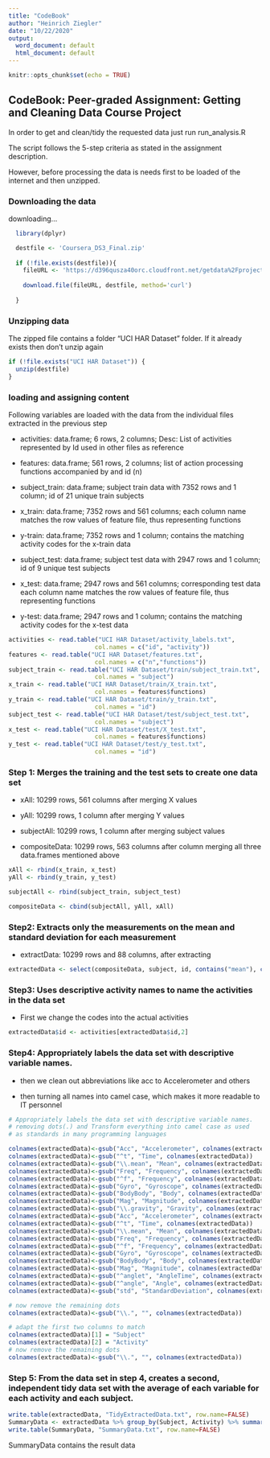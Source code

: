 ```yaml
---
title: "CodeBook"
author: "Heinrich Ziegler"
date: "10/22/2020"
output:
  word_document: default
  html_document: default
---
```


```r
knitr::opts_chunk$set(echo = TRUE)
```

## CodeBook: Peer-graded Assignment: Getting and Cleaning Data Course Project

In order to get and clean/tidy the requested data just run run_analysis.R

The script follows the 5-step criteria as stated in the assignment description.

However, before processing the data is needs first to be loaded of the internet and then unzipped.

### Downloading the data

downloading...

```r
  library(dplyr)

  destfile <- 'Coursera_DS3_Final.zip'
  
  if (!file.exists(destfile)){
    fileURL <- 'https://d396qusza40orc.cloudfront.net/getdata%2Fprojectfiles%2FUCI%20HAR%20Dataset.zip'
    
    download.file(fileURL, destfile, method='curl')
    
  } 
```


### Unzipping data
The zipped file contains a folder "UCI HAR Dataset" folder.
If it already exists then don't unzip again

```r
if (!file.exists("UCI HAR Dataset")) { 
  unzip(destfile) 
}
```


### loading and assigning content

Following variables are loaded with the data from the individual files extracted in the previous step

- activities: data.frame; 6 rows, 2 columns; Desc: List of activities represented by Id used in other files as reference

- features: data.frame; 561 rows, 2 columns; list of action processing functions accompanied by and id (n) 

- subject_train: data.frame; subject train data with 7352 rows and 1 column; id of 21 unique train subjects

- x_train: data.frame; 7352 rows and 561 columns; each column name matches the row values of feature file, thus representing functions

- y-train: data.frame; 7352 rows and 1 column; contains the matching activity codes for the x-train data

- subject_test: data.frame; subject test data with 2947 rows and 1 column; id of 9 unique test subjects

- x_test: data.frame; 2947 rows and 561 columns; corresponding test data each column name matches the row values of feature file, thus representing functions

- y-test: data.frame; 2947 rows and 1 column; contains the matching activity codes for the x-test data

```r

activities <- read.table("UCI HAR Dataset/activity_labels.txt", 
                        col.names = c("id", "activity"))
features <- read.table("UCI HAR Dataset/features.txt", 
                        col.names = c("n","functions"))
subject_train <- read.table("UCI HAR Dataset/train/subject_train.txt", 
                        col.names = "subject")
x_train <- read.table("UCI HAR Dataset/train/X_train.txt", 
                        col.names = features$functions)
y_train <- read.table("UCI HAR Dataset/train/y_train.txt", 
                        col.names = "id")
subject_test <- read.table("UCI HAR Dataset/test/subject_test.txt", 
                        col.names = "subject")
x_test <- read.table("UCI HAR Dataset/test/X_test.txt", 
                        col.names = features$functions)
y_test <- read.table("UCI HAR Dataset/test/y_test.txt", 
                        col.names = "id")

```

### Step 1: Merges the training and the test sets to create one data set

- xAll: 10299 rows, 561 columns after merging X values 

- yAll: 10299 rows, 1 column after merging Y values

- subjectAll: 10299 rows, 1 column after merging subject values

- compositeData: 10299 rows, 563 columns after column merging all three data.frames mentioned above

```r
xAll <- rbind(x_train, x_test)
yAll <- rbind(y_train, y_test)

subjectAll <- rbind(subject_train, subject_test)

compositeData <- cbind(subjectAll, yAll, xAll)
```


### Step2: Extracts only the measurements on the mean and standard deviation for each measurement

- extractData: 10299 rows and 88 columns, after extracting

```r
extractedData <- select(compositeData, subject, id, contains("mean"), contains("std"))

```

### Step3: Uses descriptive activity names to name the activities in the data set

- First we change the codes into the actual activities

```r
extractedData$id <- activities[extractedData$id,2]

```

### Step4: Appropriately labels the data set with descriptive variable names.

- then we clean out abbreviations like acc to Accelerometer and others

- then turning all names into camel case, which makes it more readable to IT personnel

```r
# Appropriately labels the data set with descriptive variable names.
# removing dots(.) and Transform everything into camel case as used
# as standards in many programming languages

colnames(extractedData)<-gsub("Acc", "Accelerometer", colnames(extractedData))
colnames(extractedData)<-gsub("^t", "Time", colnames(extractedData))
colnames(extractedData)<-gsub("\\.mean", "Mean", colnames(extractedData))
colnames(extractedData)<-gsub("Freq", "Frequency", colnames(extractedData))
colnames(extractedData)<-gsub("^f", "Frequency", colnames(extractedData))
colnames(extractedData)<-gsub("Gyro", "Gyroscope", colnames(extractedData))
colnames(extractedData)<-gsub("BodyBody", "Body", colnames(extractedData))
colnames(extractedData)<-gsub("Mag", "Magnitude", colnames(extractedData))
colnames(extractedData)<-gsub("\\.gravity", "Gravity", colnames(extractedData))
colnames(extractedData)<-gsub("Acc", "Accelerometer", colnames(extractedData))
colnames(extractedData)<-gsub("^t", "Time", colnames(extractedData))
colnames(extractedData)<-gsub("\\.mean", "Mean", colnames(extractedData))
colnames(extractedData)<-gsub("Freq", "Frequency", colnames(extractedData))
colnames(extractedData)<-gsub("^f", "Frequency", colnames(extractedData))
colnames(extractedData)<-gsub("Gyro", "Gyroscope", colnames(extractedData))
colnames(extractedData)<-gsub("BodyBody", "Body", colnames(extractedData))
colnames(extractedData)<-gsub("Mag", "Magnitude", colnames(extractedData))
colnames(extractedData)<-gsub("^anglet", "AngleTime", colnames(extractedData))
colnames(extractedData)<-gsub("^angle", "Angle", colnames(extractedData))
colnames(extractedData)<-gsub("std", "StandardDeviation", colnames(extractedData))

# now remove the remaining dots
colnames(extractedData)<-gsub("\\.", "", colnames(extractedData))

# adapt the first two columns to match
colnames(extractedData)[1] = "Subject"
colnames(extractedData)[2] = "Activity"
# now remove the remaining dots
colnames(extractedData)<-gsub("\\.", "", colnames(extractedData))

```

### Step 5: From the data set in step 4, creates a second, independent tidy data set with the average of each variable for each activity and each subject.

```r
write.table(extractedData, "TidyExtractedData.txt", row.name=FALSE)
SummaryData <- extractedData %>% group_by(Subject, Activity) %>% summarise_all(list(mean))
write.table(SummaryData, "SummaryData.txt", row.name=FALSE)
```

SummaryData contains the result data